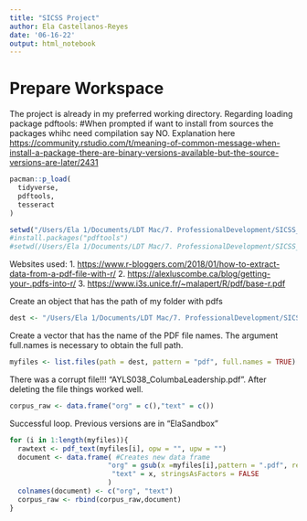 ```yaml
---
title: "SICSS Project"
author: Ela Castellanos-Reyes
date: '06-16-22'
output: html_notebook
---
```


# Prepare Workspace

The project is already in my preferred working directory. Regarding loading package pdftools: #When prompted if want to install from sources the packages whihc need compilation say NO. Explanation here <https://community.rstudio.com/t/meaning-of-common-message-when-install-a-package-there-are-binary-versions-available-but-the-source-versions-are-later/2431>

```r
pacman::p_load(
  tidyverse,
  pdftools, 
  tesseract
)

setwd("/Users/Ela 1/Documents/LDT Mac/7. ProfessionalDevelopment/SICSS_Project/SICSS-Project-African-Youth-Leadership/Webscraped data")
#install.packages("pdftools")
#setwd(/Users/Ela 1/Documents/LDT Mac/7. ProfessionalDevelopment/SICSS_Project/)
```

Websites used: 1. <https://www.r-bloggers.com/2018/01/how-to-extract-data-from-a-pdf-file-with-r/> 2. <https://alexluscombe.ca/blog/getting-your-.pdfs-into-r/> 3. <https://www.i3s.unice.fr/~malapert/R/pdf/base-r.pdf>

Create an object that has the path of my folder with pdfs

```r
dest <- "/Users/Ela 1/Documents/LDT Mac/7. ProfessionalDevelopment/SICSS_Project/SICSS-Project-African-Youth-Leadership/Webscraped data"
```

Create a vector that has the name of the PDF file names. The argument full.names is necessary to obtain the full path.

```r
myfiles <- list.files(path = dest, pattern = "pdf", full.names = TRUE)
```

There was a corrupt file!!! "AYLS038_ColumbaLeadership.pdf". After deleting the file things worked well.

```r
corpus_raw <- data.frame("org" = c(),"text" = c())
```

Successful loop. Previous versions are in "ElaSandbox"

```r
for (i in 1:length(myfiles)){
  rawtext <- pdf_text(myfiles[i], opw = "", upw = "") 
  document <- data.frame( #Creates new data frame
                        "org" = gsub(x =myfiles[i],pattern = ".pdf", replacement = ""), #This uses the gsub function of the regular expressions in R
                         "text" = x, stringsAsFactors = FALSE
                        )
  colnames(document) <- c("org", "text")
  corpus_raw <- rbind(corpus_raw,document)
}
```


```r

```


